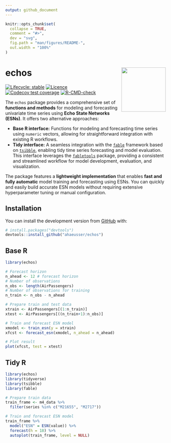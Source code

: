 ```yaml
---
output: github_document
---
```


<!-- README.md is generated from README.Rmd. Please edit that file -->

```r
knitr::opts_chunk$set(
  collapse = TRUE,
  comment = "#>",
  dev = "svg",
  fig.path = "man/figures/README-",
  out.width = "100%"
)
```


# echos <img src="man/figures/logo.png" align="right" height="139" alt="" />

<!-- badges: start -->
[![Lifecycle: stable](https://img.shields.io/badge/lifecycle-stable-brightgreen.svg)](https://lifecycle.r-lib.org/articles/stages.html#stable)
[![Licence](https://img.shields.io/badge/licence-GPL--3-blue.svg)](https://www.gnu.org/licenses/gpl-3.0.en.html)
[![Codecov test coverage](https://codecov.io/gh/ahaeusser/echos/branch/master/graph/badge.svg)](https://app.codecov.io/gh/ahaeusser/echos?branch=master)
[![R-CMD-check](https://github.com/ahaeusser/echos/actions/workflows/R-CMD-check.yaml/badge.svg)](https://github.com/ahaeusser/echos/actions/workflows/R-CMD-check.yaml)
<!-- badges: end -->


The `echos` package provides a comprehensive set of **functions and methods** for modeling and forecasting univariate time series using **Echo State Networks (ESNs)**. It offers two alternative approaches:

* **Base R interface:** Functions for modeling and forecasting time series using `numeric` vectors, allowing for straightforward integration with existing R workflows.
* **Tidy interface:** A seamless integration with the [`fable`](https://github.com/tidyverts/fable) framework based on [`tsibble`](https://github.com/tidyverts/tsibble), enabling tidy time series forecasting and model evaluation. This interface leverages the [`fabletools`](https://github.com/tidyverts/fabletools) package, providing a consistent and streamlined workflow for model development, evaluation, and visualization.

The package features a **lightweight implementation** that enables **fast and fully automatic** model training and forecasting using ESNs. You can quickly and easily build accurate ESN models without requiring extensive hyperparameter tuning or manual configuration.


## Installation

You can install the development version from [GitHub](https://github.com/) with:

``` r
# install.packages("devtools")
devtools::install_github("ahaeusser/echos")
```

## Base R

```r
library(echos)

# Forecast horizon
n_ahead <- 12 # forecast horizon
# Number of observations
n_obs <- length(AirPassengers)
# Number of observations for training
n_train <- n_obs - n_ahead

# Prepare train and test data
xtrain <- AirPassengers[(1:n_train)]
xtest <- AirPassengers[((n_train+1):n_obs)]

# Train and forecast ESN model
xmodel <- train_esn(y = xtrain)
xfcst <- forecast_esn(xmodel, n_ahead = n_ahead)

# Plot result
plot(xfcst, test = xtest)
```


## Tidy R

```r
library(echos)
library(tidyverse)
library(tsibble)
library(fable)

# Prepare train data
train_frame <- m4_data %>%
  filter(series %in% c("M21655", "M2717"))

# Train and forecast ESN model
train_frame %>%
  model("ESN" = ESN(value)) %>%
  forecast(h = 18) %>%
  autoplot(train_frame, level = NULL)
```